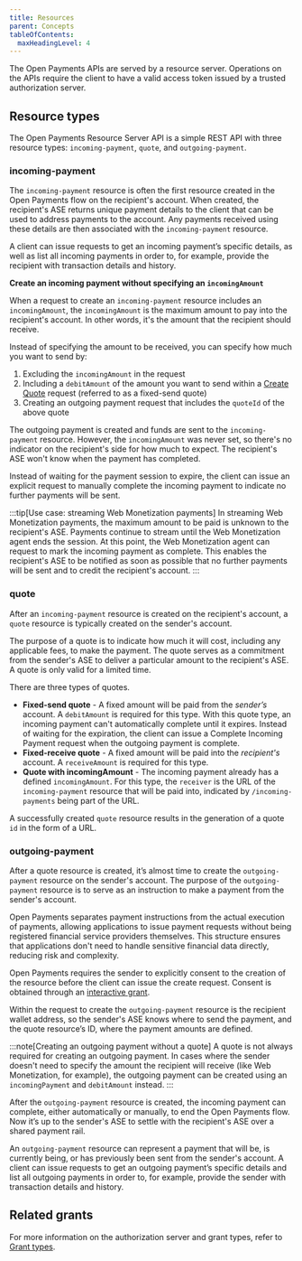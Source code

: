 ```yaml
---
title: Resources
parent: Concepts
tableOfContents:
  maxHeadingLevel: 4
---
```



The Open Payments APIs are served by a resource server. Operations on the APIs require the client to have a valid access token issued by a trusted authorization server.

## Resource types

The Open Payments Resource Server API is a simple REST API with three resource types: `incoming-payment`, `quote`, and `outgoing-payment`.

### incoming-payment

The `incoming-payment` resource is often the first resource created in the Open Payments flow on the recipient's account. When created, the recipient's ASE returns unique payment details to the client that can be used to address payments to the account. Any payments received using these details are then associated with the `incoming-payment` resource.

A client can issue requests to get an incoming payment’s specific details, as well as list all incoming payments in order to, for example, provide the recipient with transaction details and history.

**Create an incoming payment without specifying an `incomingAmount`**

When a request to create an `incoming-payment` resource includes an `incomingAmount`, the `incomingAmount` is the maximum amount to pay into the recipient's account. In other words, it's the amount that the recipient should receive.

Instead of specifying the amount to be received, you can specify how much you want to send by:

1. Excluding the `incomingAmount` in the request
2. Including a `debitAmount` of the amount you want to send within a [Create Quote](#quote) request (referred to as a fixed-send quote)
3. Creating an outgoing payment request that includes the `quoteId` of the above quote

The outgoing payment is created and funds are sent to the `incoming-payment` resource. However, the `incomingAmount` was never set, so there's no indicator on the recipient's side for how much to expect. The recipient's ASE won't know when the payment has completed.

Instead of waiting for the payment session to expire, the client can issue an explicit request to manually <LinkOut href='/apis/resource-server/operations/complete-incoming-payment'>complete the incoming payment</LinkOut> to indicate no further payments will be sent.

:::tip[Use case: streaming Web Monetization payments]
In streaming Web Monetization payments, the maximum amount to be paid is unknown to the recipient's ASE. Payments continue to stream until the Web Monetization agent ends the session. At this point, the Web Monetization agent can request to mark the incoming payment as complete. This enables the recipient's ASE to be notified as soon as possible that no further payments will be sent and to credit the recipient's account.
:::

### quote

After an `incoming-payment` resource is created on the recipient's account, a `quote` resource is typically created on the sender's account.

The purpose of a quote is to indicate how much it will cost, including any applicable fees, to make the payment. The quote serves as a commitment from the sender's ASE to deliver a particular amount to the recipient's ASE. A quote is only valid for a limited time.

There are three types of quotes.

- **Fixed-send quote** - A fixed amount will be paid from the _sender’s_ account. A `debitAmount` is required for this type. With this quote type, an incoming payment can't automatically complete until it expires. Instead of waiting for the expiration, the client can issue a <LinkOut href='/apis/resource-server/operations/complete-incoming-payment'>Complete Incoming Payment request</LinkOut> when the outgoing payment is complete.
- **Fixed-receive quote** - A fixed amount will be paid into the _recipient's_ account. A `receiveAmount` is required for this type.
- **Quote with incomingAmount** - The incoming payment already has a defined `incomingAmount`. For this type, the `receiver` is the URL of the `incoming-payment` resource that will be paid into, indicated by `/incoming-payments` being part of the URL.

A successfully created `quote` resource results in the generation of a quote `id` in the form of a URL.

### outgoing-payment

After a quote resource is created, it’s almost time to create the `outgoing-payment` resource on the sender's account. The purpose of the `outgoing-payment` resource is to serve as an instruction to make a payment from the sender's account.

Open Payments separates payment instructions from the actual execution of payments, allowing applications to issue payment requests without being registered financial service providers themselves. This structure ensures that applications don't need to handle sensitive financial data directly, reducing risk and complexity.

Open Payments requires the sender to explicitly consent to the creation of the resource before the client can issue the create request. Consent is obtained through an [interactive grant](/concepts/auth/#outgoing-payment).

Within the request to create the `outgoing-payment` resource is the recipient wallet address, so the sender's ASE knows where to send the payment, and the quote resource’s ID, where the payment amounts are defined.

:::note[Creating an outgoing payment without a quote]
A quote is not always required for creating an outgoing payment. In cases where the sender doesn't need to specify the amount the recipient will receive (like <LinkOut href='https://webmonetization.org'>Web Monetization</LinkOut>, for example), the outgoing payment can be created using an `incomingPayment` and `debitAmount` instead.
:::

After the `outgoing-payment` resource is created, the incoming payment can complete, either automatically or manually, to end the Open Payments flow. Now it’s up to the sender's ASE to settle with the recipient's ASE over a shared payment rail.

An `outgoing-payment` resource can represent a payment that will be, is currently being, or has previously been sent from the sender's account. A client can issue requests to get an outgoing payment’s specific details and list all outgoing payments in order to, for example, provide the sender with transaction details and history.

## Related grants

For more information on the authorization server and grant types, refer to [Grant types](/concepts/auth/#grant-types).
